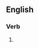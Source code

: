 ==English==

===Verb===
{{head|en|present participle}}

# {{present participle of|belay|lang=en|nocat=1}}